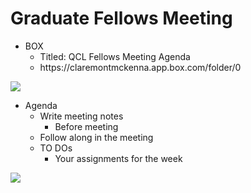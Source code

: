 # Graduate Fellows Meeting
* BOX  
    -	Titled: QCL Fellows Meeting Agenda  
    -	https://claremontmckenna.app.box.com/folder/0  
    
<img src="https://raw.githubusercontent.com/CMC-QCL/fellow-handbook/main/Images/Picture2.png">

-	Agenda  
    -	Write meeting notes  
        - Before meeting  
    -	Follow along in the meeting  
    -	TO DOs  
        -	Your assignments for the week  

<img src="https://raw.githubusercontent.com/CMC-QCL/fellow-handbook/main/Images/Picture3.png">
